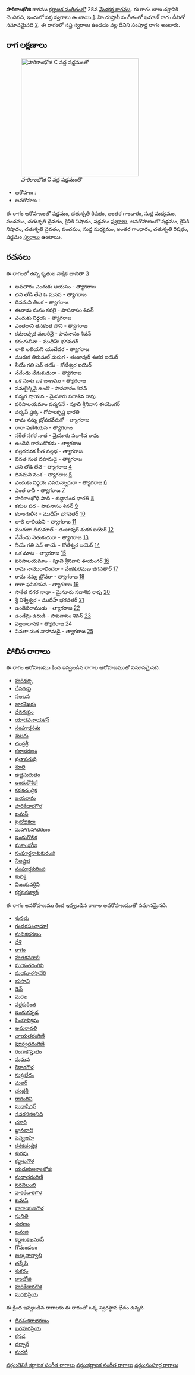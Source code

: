 {{Infobox ragam
	| name          	= హరికాంభోజి
	| synonym	    	= 
	| mela          	= 28
	| chakra        	= బాణ
	| janaka        	= 
	| type          	= సంపూర్ణ
	| arohanam      	= {{svaraC|S|R2|G3|M1|P|D2|N2|S'}} 
	| avarohanam    	= {{svaraC|S'|N2|D2|P|M1|G3|R2|S}}
	| jeeva         	=
	| chhaya        	=
	| nyasa         	=
	| vishesha      	= 
	| equivalent  		= ఖమాజ్
}}
{{కర్ణాటక సంగీత రాగాలు}}
'''హరికాంభోజి''' రాగము [[కర్ణాటక సంగీతం]]లో 28వ [[మేళకర్త రాగము]]. ఈ రాగం బాణ చక్రానికి చెందినది, ఇందులో సప్త స్వరాలు ఉంటాయి [https://en.wikipedia.org/wiki/Melakarta]. హిందుస్తానీ సంగీతంలో ఖమాజ్ రాగం దీనితో సమానమైనది [https://karnatik.com/hcragatable.shtml]. ఈ రాగంలో సప్త స్వరాలు ఉండడం వల్ల దీనిని సంపూర్ణ రాగం అంటారు.


==రాగ లక్షణాలు==
[[Image:harikambhoji_kb2wiki.png|thumb|right|316px|''హరికాంభోజి'' C వద్ద షడ్జమంతో]]

* ఆరోహణ : {{svaraC|S|R2|G3|M1|P|D2|N2|S'}} 
* అవరోహణ : {{svaraC|S'|N2|D2|P|M1|G3|R2|S}}

ఈ రాగం ఆరోహణంలో షడ్జమం, చతుశృతి రిషభం, అంతర గాంధారం, సుద్ద మధ్యమం, పంచమం, చతుశృతి దైవతం, కైసికి నిషాదం, షడ్జమం [[స్వరాలు]], అవరోహణంలో షడ్జమం, కైసికి నిషాదం, చతుశృతి దైవతం, పంచమం, సుద్ద మధ్యమం, అంతర గాంధారం, చతుశృతి రిషభం, షడ్జమం [[స్వరాలు]] ఉంటాయి.

==రచనలు==
ఈ రాగంలో ఉన్న కృతుల పాక్షిక జాబితా [https://github.com/ssrihari/ragavardhini/blob/master/ragas/kritis.psv]
* అవతారం ఎందుకు ఆయసం - త్యాగరాజ
* చని తోడి తేవె ఓ మనస - త్యాగరాజ
* దినమని  తిలక - త్యాగరాజ
* ఈనాడు మనం కవలై - పాపనాసం  శివన్
* ఎందుకు నిర్దయ - త్యాగరాజ
* ఎంతరాని తనకెంత పొని - త్యాగరాజ
* కమలప్పద  మలరినై - పాపనాసం  శివన్
* కరంగులీనా - ముథీహ్ భగవతర్
* లాలి లలియని యుచేదర - త్యాగరాజ
* మురుగ తిరుమల్ మరుగ - తంజావుర్ శంకర ఐయెర్
* నీయే గతి ఎన్ తయే - కోటీశ్వర ఐయెర్
* నేనేండు  వేడుకుడురా - త్యాగరాజ
* ఒక మాట ఒక బాణము - త్యాగరాజ
* పమలైక్కినై ఉందొ - పాపనాసం  శివన్
* పన్నగ  షాయన - మైసూరు సదాశివ రావు
* పరిపాలయమాం  పద్మసనే - పూచి శ్రీనివాస ఈయెంగర్
* పర్కప్ ప్రక్క - గోపాలకృష్ణ భారతి
* రామ నన్ను బ్రోవరవేమకో - త్యాగరాజ
* రారా ఫణిశయన - త్యాగరాజ
* సకేత నగర నాథ - మైసూరు సదాశివ రావు
* ఉండెది రాముడొకడు - త్యాగరాజ
* వల్లగదనక సీత వల్లభ - త్యాగరాజ
* వినత సుత వహనుడై - త్యాగరాజ
* చని తోడి తేవె - త్యాగరాజ [http://www.karnatik.com/c2236.shtml]
* దినమని వంశ - త్యాగరాజ [http://www.karnatik.com/c2265.shtml]
* ఎందుకు నిర్దయ ఎవరున్నారురా - త్యాగరాజ [http://www.karnatik.com/c2292.shtml]
* ఎంత రానీ - త్యాగరాజ [http://www.karnatik.com/c2308.shtml]
* హరికాంభోధి పాది - శుద్ధానంద  భారతి [http://www.karnatik.com/c1626.shtml]
* కమల పద - పాపనాసం  శివన్ [http://www.karnatik.com/c1578.shtml]
* కరాంగులీన - ముథీహ్ భగవతర్ [http://www.karnatik.com/c2039.shtml]
* లాలి లాలియని - త్యాగరాజ [http://www.karnatik.com/c2525.shtml]
* మురుగా తిరుమాల్ - తంజావుర్ శంకర ఐయెర్ [http://www.karnatik.com/c2956.shtml]
* నేనేండు వెతుకుదురా - త్యాగరాజ [http://www.karnatik.com/c2599.shtml]
* నీయే గతి ఎన్ తాయే - కోటీశ్వర ఐయెర్ [http://www.karnatik.com/c1784.shtml]
* ఒక మాట - త్యాగరాజ [http://www.karnatik.com/c2687.shtml]
* పరిపాలయమాం - పూచి శ్రీనివాస ఈయెంగర్ [http://www.karnatik.com/c3248.shtml]
* రామ నామొరాలించరా - వేంకటరమణ భగవతార్ [http://www.karnatik.com/c3203.shtml]
* రామ నన్ను బ్రోవరా - త్యాగరాజ [http://www.karnatik.com/c2757.shtml]
* రారా ఫనిశయన - త్యాగరాజ [http://www.karnatik.com/c2789.shtml]
* సాకేత నగర నాథా - మైసూరు సదాశివ రావు [http://www.karnatik.com/c2879.shtml]
* శ్రీ విశ్వేశ్వర - ముథీహ్ భగవతర్ [http://www.karnatik.com/c1947.shtml]
* ఉండెదిరాముడు - త్యాగరాజ [http://www.karnatik.com/c1082.shtml]
* ఉండేన్రు  ఉరుడి - పాపనాసం  శివన్ [http://www.karnatik.com/c1563.shtml]
* వల్లగాదానక - త్యాగరాజ [http://www.karnatik.com/c2911.shtml]
* వినతా సుత వాహానుడై - త్యాగరాజ [http://www.karnatik.com/c2938.shtml]




==పోలిన రాగాలు==
ఈ రాగం ఆరోహణము కింద ఇవ్వబడిన రాగాల ఆరోహణముతో సమానమైనది.
* [[హరిధర్భ]]
* [[దేవగుప్త]]
* [[సలలస]]
* [[జారశేఖరం]]
* [[దేవగుప్తం]]
* [[యాదవనాయకన్]]
* [[సంపూర్ణసమ]]
* [[శులగు]]
* [[చంద్రశ్రీ]]
* [[కలాభరణం]]
* [[ప్రతాపరుద్రి]]
* [[శూలి]]
* [[ఉజైమరుతం]]
* [[ఇందుకౌశిక!]]
* [[కనకచంద్రిక]]
* [[జయరామ]]
* [[హరికేదారగౌళ]]
* [[ఖమస్]]
* [[ప్రబోధకదా]]
* [[మహాగుహాభరణం]]
* [[ఇందుగౌలిక]]
* [[మకాంభోజి]]
* [[సంపూర్ణనాటకురంజి]]
* [[నీలప్రభ]]
* [[సంపూర్ణకురింజి]]
* [[శులికై]]
* [[విజయవర్ధిని]]
* [[కర్ణటకబ్యాగ్]]

ఈ రాగం అవరోహణము కింద ఇవ్వబడిన రాగాల అవరోహణముతో సమానమైనది.
* [[శునచు]]
* [[గంధరపంచామా!]]
* [[సుచికభరణం]]
* [[దేశి]]
* [[రాగం]]
* [[హతకవరాలి]]
* [[మయతరంగిని]]
* [[మయూరసావేరి]]
* [[భుసాని]]
* [[డెస్]]
* [[మరల]]
* [[వర్ణకురింజి]]
* [[ఇందుకన్నడ]]
* [[సింహావిక్రమ]]
* [[అమరావలి]]
* [[చాయతరంగిణి]]
* [[పూర్వతరంగిణి]]
* [[రంగాకౌస్తుభం]]
* [[మఘవ]]
* [[కేదారగౌళ]]
* [[సుప్రభేదం]]
* [[మలర్]]
* [[చంద్రశ్రీ]]
* [[రాగంగిని]]
* [[సుధాషీరన్]]
* [[నవరసకలనిధి]]
* [[చకారి]]
* [[జ్ఞానవాది]]
* [[ షెవ్వజహి]]
* [[కనకచంద్రిక]]
* [[శురవు]]
* [[కర్ణాటగౌళ]]
* [[యదుకులకాంభోజి]]
* [[సుధాతరంగిణి]]
* [[సరవిలంబి]]
* [[హరికేదారగౌళ]]
* [[ఖమస్]]
* [[నారాయణగౌళ]]
* [[సునితి]]
* [[ శురణం]]
* [[ఖమజి]]
* [[కర్ణాటకఖమాస్]]
* [[ గోమండలం]]
* [[అల్కవార్వాలి]]
* [[తక్కేసి]]
* [[శుకరం]]
* [[కాంభోజి]]
* [[హరికేదారగౌళ]]
* [[సురభిప్రియ]]

ఈ క్రింద ఇవ్వబడిన రాగాలకు ఈ రాగంతో ఒక్క స్వరస్థాన భేదం ఉన్నది.
* [[ధీరశంకరాభరణం]]
* [[ఖరహరప్రియ]]
* [[కనడ]]
* [[దర్బార్]]
* [[సురటి]]



[[వర్గం:తెవికి కర్ణాటక సంగీత రాగాలు]]
[[వర్గం:కర్ణాటక సంగీత రాగాలు]]
[[వర్గం:సంపూర్ణ రాగాలు]]